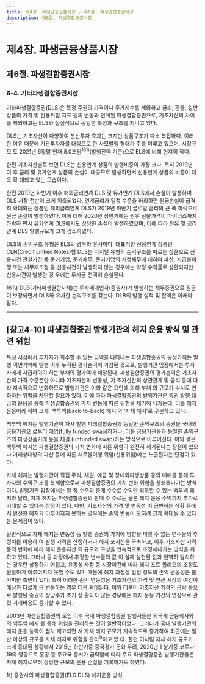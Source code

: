 ```yaml
---
title: 제4장. 파생금융상품시장 - 제6절. 파생결합증권시장
description: 제6절. 파생결합증권시장
---
```


# 제4장. 파생금융상품시장

## 제6절. 파생결합증권시장

### 6-4. 기타파생결합증권시장

기타파생결합증권(DLS)은 특정 주권의 가격이나 주가지수를 제외하고 금리, 환율, 일반
상품의 가격 및 신용위험 지표 등의 변동과 연계된 파생결합증권으로, 기초자산의 차이를
제외하고는 ELS와 실질적으로 동일한 특성과 구조를 지니고 있다.

DLS는 기초자산이 다양하여 분산투자 효과는 크지만 상품구조가 다소 복잡하다. 이러
한 이유 때문에 기관투자자를 대상으로 한 사모발행 형태가 주를 이루고 있으며, 시장규모
도 2021년 6월말 현재 8.0조원$^{161)}$(발행잔액 기준)으로 ELS에 비해 현저히 작다.

한편 기초자산별로 보면 DLS는 신용연계 상품의 발행비중이 가장 크다. 특히 2019년 이
후 금리 및 유가연계 상품의 손실이 대규모로 발생하면서 신용연계 상품의 비중이 더욱 확
대되고 있는 모습이다.

<GCenterImg src ="/fm/t4-60.png" caption="표4-60. 증권사의 DLS 발행현황"/>


<GCenterImg src ="/fm/4-37.png" caption="그림4-37. 발행 형태 및 기초자산별 DLS 발행현황"/>

한편 2019년 하반기 이후 해외금리연계 DLS 및 유가연계 DLS에서 손실이 발생하며
DLS 시장 전반이 크게 위축되었다. 연계금리가 일정 수준을 하회하면 원금손실이 급격히
확대되는 상품인 해외금리연계 DLS가 2019년 하반기 글로벌 금리의 큰 폭 하락으로 원금
손실이 발생하였다. 이에 더해 2020년 상반기에는 원유 선물가격이 마이너스까지 하락하
면서 유가연계 DLS에서도 상당한 손실이 발생하였으며, 이에 따라 원유 및 금리 연계 DLS
발행규모가 크게 감소하였다.

<GCenterImg src ="/fm/4-38.png" caption="그림4-38. DLS 손실발생"/>

DLS의 손익구조 유형은 ELS의 경우와 유사하다. 대표적인 신용연계 상품인 CLN(Credit
Linked Notes)형 DLS는 디지털 유형의 손익구조를 따르는 상품으로 신용사건 관찰기간
중 준거기업, 준거채무, 준거기업의 지정채무에 대하여 파산, 지급불이행 또는 채무재조정
등 신용사건이 발생하지 않는 경우에는 약정 수익률로 상환되지만 신용사건이 발생한 경
우에는 투자금 전액이 손실된다.

<GCenterImg src ="/fm/4-39.png" caption="그림4-39. CLN형 DLS 손익구조 예시"/>

<GComment>
161\) DLB(기타파생결합사채)는 투자매매업자(증권사)가 발행하는 채무증권으로 원금이 보장되면서 DLS와 유사한 손익구조를 갖는다.
DLB의 발행 실적 및 잔액은 아래와 같다. 
<GCenterImg src ="/fm/161).png" />
</GComment>

----

## [참고4-10] 파생결합증권 발행기관의 헤지 운용 방식 및 관련 위험

특정 시점에서 투자자가 회수할 수 있는 금액을 나타내는 파생결합증권의 공정가치는 발행 액면가액에
발행 이후 누적된 평가손익이 가감된 것으로, 발행기관 입장에서는 투자자에게 지급하여야 하는 부채의
평가액에 해당된다. 파생결합증권의 평가손익은 기초자산의 가격 수준뿐만 아니라 기초자산의 변동성, 기
초자산간의 상관관계 및 금리 등에 따라 지속적으로 변화하므로 발행기관은 이와 같은 요인에 의해 부채
의 규모가 수시로 변화하는 위험을 차단할 필요가 있다. 이에 따라 파생결합증권의 발행기관은 증권 발행
대금의 운용을 통해 파생결합증권의 가치 변동에 따른 위험을 제거해 나가는데, 이를 헤지 운용이라 하며
크게 ‘백투백(Back-to-Back) 헤지’와 ‘자체 헤지’로 구분하고 있다.

백투백 헤지는 발행기관이 자사 발행 파생결합증권과 동일한 손익구조의 증권을 국내외 금융기관으
로부터 매입(fully funded swap)하거나, 이들 금융기관들과 동일한 손익구조의 파생상품거래 등을 체결
(unfunded swap)하는 방식으로 이루어진다. 이와 같은 백투백 헤지는 파생결합증권의 가치 변화에 따른
위험이 완전히 제거된다는 장점이 있으나 거래상대방의 파산 등에 따른 채무불이행 위험(신용위험)에는
노출된다는 단점이 있다.

<GCenterImg src ="/fm/4-40.png" caption="그림4-40. 백투백 헤지구조"/>

자체 헤지는 발행기관이 직접 주식, 채권, 예금 및 장내외파생상품 등의 매매를 통해 투자자의 수익구
조를 복제함으로써 파생결합증권의 가치 변화 위험을 상쇄해나가는 방식이다. 발행기관 입장에서는 일
정 수준의 중개 수수료 수익만 획득할 수 있는 백투백 헤지와 달리, 자체 헤지는 파생결합증권의 판매 수
수료는 물론 헤지 운용 수익까지 추가로 기대할 수 있다는 장점이 있다. 다만, 기초자산의 가격 및 변동성
이 급변하는 상황 등에서 완전한 헤지가 이루어지지 못하는 경우에는 손익 변동이 오히려 크게 확대될 수 있다는 문제점이 있다.

일반적으로 자체 헤지는 변동성 등 발행 증권의 가치에 영향을 미칠 수 있는 변수들의 추정치를 이용하
여 발행 가격을 산정하거나 헤지 포지션을 구축하고, 이후 기초자산 가격 등의 변화에 따라 헤지 운용자산
의 규모와 구성을 연속적으로 조정해나가는 방식을 취하고 있다. 그러나 동 과정에서 추정한 변수들의 값
이 실제 실현된 값과 완벽히 일치하는 경우란 상정하기 어렵고, 유동성 사정 등 시장여건에 따라 헤지 포트
폴리오의 조정도 원활하게 이루어지지 못할 수도 있기 때문에 헤지 과정상 일정 정도의 손익 변동성은 불
가피한 측면이 있다. 특히 이러한 손익 변동성은 기초자산의 가격 및 연관 시장의 여건이 예상과 다르게 급
변동하는 경우 더욱 확대된다. 이와 더불어 기초자산 가격의 급락 등으로 발행된 증권의 상당수가 조기 상
환되지 않는 경우에는 헤지 운용 기간의 연장으로 관련 거래비용도 증가할 수 있다.

<GCenterImg src ="/fm/4-41.png" caption="그림4-41. 자체 헤지구조"/>

2003년 파생결합증권의 도입 이후 국내 파생결합증권 발행사들은 외국계 금융회사와의 백투백 헤지
를 통해 위험을 관리하는 것이 일반적이었다. 그러다가 국내 발행기관의 헤지 운용 능력이 점차 제고되면
서 자체 헤지 규모가 지속적으로 증가하여 최근에는 절반 이상의 규모를 자체 헤지로 위험을 관리$^{1)}$하고 있
다. 한편 이처럼 자체 헤지 규모가 크게 증대된 상황에서 2015년 하반기중 중국경기 둔화 우려, 2020년 1
분기중 코로나19의 영향으로 홍콩 등 주요국 증시가 급락함에 따라 주요 파생결합증권 발행기관들은 자체
헤지로부터 상당한 규모의 운용 손실을 기록하기도 하였다.

<GComment>
1\) 증권사의 파생결합증권(ELS·DLS) 헤지운용 방식 
<GCenterImg src ="/fm/a1).png" />
</GComment>
